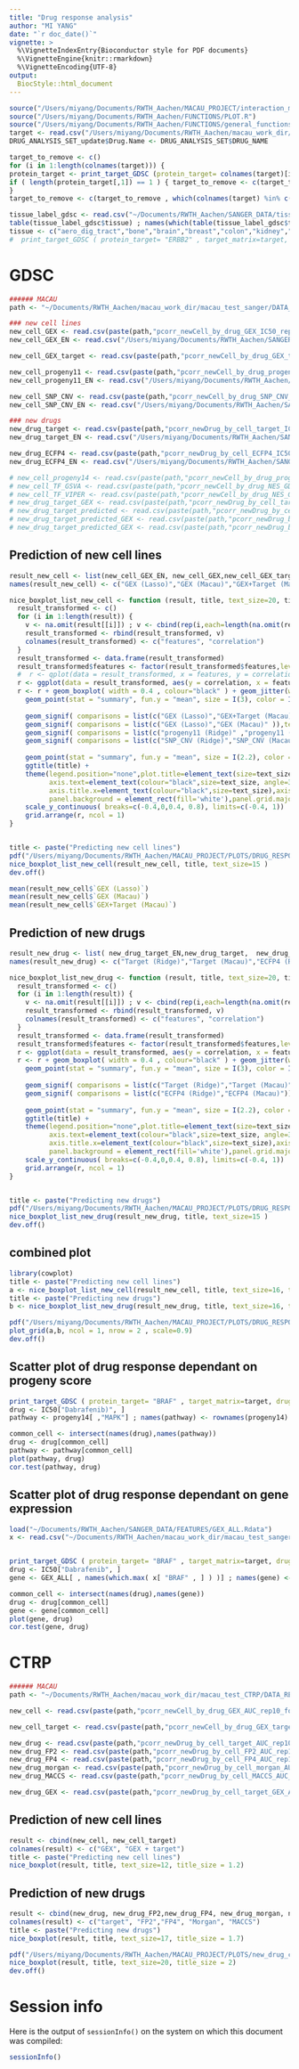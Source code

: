 ```yaml
---
title: "Drug response analysis"
author: "MI YANG"
date: "`r doc_date()`"
vignette: >
  %\VignetteIndexEntry{Bioconductor style for PDF documents}
  %\VignetteEngine{knitr::rmarkdown}
  %\VignetteEncoding{UTF-8}
output: 
  BiocStyle::html_document
---
```

```r
source("/Users/miyang/Documents/RWTH_Aachen/MACAU_PROJECT/interaction_matrix_Functions.R")
source("/Users/miyang/Documents/RWTH_Aachen/FUNCTIONS/PLOT.R")
source("/Users/miyang/Documents/RWTH_Aachen/FUNCTIONS/general_functions.R")
target <- read.csv("/Users/miyang/Documents/RWTH_Aachen/macau_work_dir/macau_test_sanger/DATA/target", check.names = F) ; drug_names <- target[ ,1] ; target <- target[ ,-1]
DRUG_ANALYSIS_SET_update$Drug.Name <- DRUG_ANALYSIS_SET$DRUG_NAME

target_to_remove <- c()
for (i in 1:length(colnames(target))) {
protein_target <- print_target_GDSC (protein_target= colnames(target)[i], target_matrix=target, drug_names=drug_names )
if ( length(protein_target[,1]) == 1 ) { target_to_remove <- c(target_to_remove, i) }
}
target_to_remove <- c(target_to_remove , which(colnames(target) %in% c("others","not defined" ))  ) 

tissue_label_gdsc <- read.csv("~/Documents/RWTH_Aachen/SANGER_DATA/tissue_label_gdsc_ID", row.names=1)
table(tissue_label_gdsc$tissue) ; names(which(table(tissue_label_gdsc$tissue) > 20)) 
tissue <- c("aero_dig_tract","bone","brain","breast","colon","kidney","leukemia","liver","lung_NSCLC","lung_SCLC","lymphoma","ovary","pancreas","skin","soft_tissue","stomach")
#  print_target_GDSC ( protein_target= "ERBB2" , target_matrix=target, drug_names=drug_names )
```

# GDSC

```r
###### MACAU
path <- "~/Documents/RWTH_Aachen/macau_work_dir/macau_test_sanger/DATA_RESULT_STORAGE/"

### new cell lines
new_cell_GEX <- read.csv(paste(path,"pcorr_newCell_by_drug_GEX_IC50_rep20_fold10_sample600_latent10.csv",sep=""), header=FALSE, row.names=1) ; new_cell_GEX<-new_cell_GEX$V2
new_cell_GEX_EN <- read.csv("/Users/miyang/Documents/RWTH_Aachen/SANGER_DATA/DATA_RESULT_STORAGE_IC50/EN_new_cell_GEX_GDSC_IC50_100ite", row.names=1) ; new_cell_GEX_EN <- new_cell_GEX_EN$pc

new_cell_GEX_target <- read.csv(paste(path,"pcorr_newCell_by_drug_GEX_target_IC50_rep20_fold10_sample600_latent30.csv",sep=""),header=FALSE,row.names=1);new_cell_GEX_target<-new_cell_GEX_target$V2

new_cell_progeny11 <- read.csv(paste(path,"pcorr_newCell_by_drug_progeny11_IC50_rep10_fold10_sample600_latent10.csv",sep=""), header=FALSE, row.names=1); new_cell_progeny11<-new_cell_progeny11$V2 
new_cell_progeny11_EN <- read.csv("/Users/miyang/Documents/RWTH_Aachen/SANGER_DATA/DATA_RESULT_STORAGE_IC50/EN_new_cell_progeny11_fold10_ite100"); new_cell_progeny11_EN <- new_cell_progeny11_EN$pcorr

new_cell_SNP_CNV <- read.csv(paste(path,"pcorr_newCell_by_drug_SNP_CNV_IC50_rep20_fold10_sample600_latent10.csv",sep=""), header=FALSE, row.names=1);new_cell_SNP_CNV<-new_cell_SNP_CNV$V2
new_cell_SNP_CNV_EN <- read.csv("/Users/miyang/Documents/RWTH_Aachen/SANGER_DATA/DATA_RESULT_STORAGE_IC50/EN_new_cell_SNP_CNV_fold10_ite100"); new_cell_SNP_CNV_EN <- new_cell_SNP_CNV_EN$pcorr

### new drugs
new_drug_target <- read.csv(paste(path,"pcorr_newDrug_by_cell_target_IC50_rep20_fold10_sample600_latent10.csv",sep=""), header=FALSE, row.names=1);new_drug_target<-new_drug_target$V2
new_drug_target_EN <- read.csv("/Users/miyang/Documents/RWTH_Aachen/SANGER_DATA/DATA_RESULT_STORAGE_IC50/EN_new_drug_target_fold10_ite10" ); new_drug_target_EN <- new_drug_target_EN$pc

new_drug_ECFP4 <- read.csv(paste(path,"pcorr_newDrug_by_cell_ECFP4_IC50_ECFP4_rep10_fold10_sample600_latent10.csv",sep=""), header=FALSE, row.names=1); new_drug_ECFP4<-new_drug_ECFP4$V2
new_drug_ECFP4_EN <- read.csv("/Users/miyang/Documents/RWTH_Aachen/SANGER_DATA/DATA_RESULT_STORAGE_IC50/EN_new_drug_ECFP4_fold10_ite10", row.names = 1 ); new_drug_ECFP4_EN <- new_drug_ECFP4_EN$pc

# new_cell_progeny14 <- read.csv(paste(path,"pcorr_newCell_by_drug_progeny14_IC50_rep10_fold10_sample600_latent10.csv",sep=""), header=FALSE, row.names=1) 
# new_cell_TF_GSVA <- read.csv(paste(path,"pcorr_newCell_by_drug_NES_GDSC_GSVA_IC50_rep10_fold10_sample600_latent10.csv",sep=""), header=FALSE, row.names=1)
# new_cell_TF_VIPER <- read.csv(paste(path,"pcorr_newCell_by_drug_NES_GDSC_VIPER_IC50_rep10_fold10_sample600_latent10.csv",sep=""), header=FALSE, row.names=1)
# new_drug_target_GEX <- read.csv(paste(path,"pcorr_newDrug_by_cell_target_GEX_IC50_rep10_fold10_sample600_latent30.csv",sep=""), header=FALSE, row.names=1) ;  
# new_drug_target_predicted <- read.csv(paste(path,"pcorr_newDrug_by_cell_target_Leiden_IC50_target_Leiden_rep10_fold10_sample600_latent10.csv",sep=""), header=FALSE, row.names=1) ; 
# new_drug_target_predicted_GEX <- read.csv(paste(path,"pcorr_newDrug_by_cell_target_Leiden_GEX_IC50_target_Leiden_rep10_fold10_sample600_latent30.csv",sep=""), header=FALSE, row.names=1) 
# new_drug_target_predicted_GEX <- read.csv(paste(path,"pcorr_newDrug_by_cell_target_Leiden_GEX_IC50_target_Leiden_rep10_fold10_sample600_latent30.csv",sep=""), header=FALSE, row.names=1) 

```


## Prediction of new cell lines

```r
result_new_cell <- list(new_cell_GEX_EN, new_cell_GEX,new_cell_GEX_target, new_cell_progeny11_EN, new_cell_progeny11, new_cell_SNP_CNV_EN,new_cell_SNP_CNV)
names(result_new_cell) <- c("GEX (Lasso)","GEX (Macau)","GEX+Target (Macau)","progeny11 (Ridge)" ,"progeny11 (Macau)","SNP_CNV (Ridge)","SNP_CNV (Macau)")

nice_boxplot_list_new_cell <- function (result, title, text_size=20, title_size, Y_label="Pearson correlation" ) {
  result_transformed <- c()
  for (i in 1:length(result)) {
    v <- na.omit(result[[i]]) ; v <- cbind(rep(i,each=length(na.omit(result[[i]]))), v)
    result_transformed <- rbind(result_transformed, v)
    colnames(result_transformed) <- c("features", "correlation")
  }
  result_transformed <- data.frame(result_transformed)
  result_transformed$features <- factor(result_transformed$features,levels=1:length(names(result)), labels=names(result)) 
  #  r <- qplot(data = result_transformed, x = features, y = correlation,  fill = features, geom = "boxplot", main=title, ylab = Y_label) + aes(group=features)
  r <- ggplot(data = result_transformed, aes(y = correlation, x = features, color = features)) 
  r <- r + geom_boxplot( width = 0.4 , colour="black" ) + geom_jitter(width = 0.1, alpha=0.3 ) + 
    geom_point(stat = "summary", fun.y = "mean", size = I(3), color = I("black"))  + 
   
    geom_signif( comparisons = list(c("GEX (Lasso)","GEX+Target (Macau)" )),test = "wilcox.test",y_position=0.85,color="black") + 
    geom_signif( comparisons = list(c("GEX (Lasso)","GEX (Macau)" )),test = "wilcox.test",y_position=0.75,color="black") + 
    geom_signif( comparisons = list(c("progeny11 (Ridge)" ,"progeny11 (Macau)")),test = "wilcox.test",y_position=0.75,color="black") + 
    geom_signif( comparisons = list(c("SNP_CNV (Ridge)","SNP_CNV (Macau)")),test = "wilcox.test",y_position=0.75,color="black") + 
    
    geom_point(stat = "summary", fun.y = "mean", size = I(2.2), color = I("orange") ) + 
    ggtitle(title) + 
    theme(legend.position="none",plot.title=element_text(size=text_size+8,hjust=0.5),
          axis.text=element_text(colour="black",size=text_size, angle=30,hjust=1),
          axis.title.x=element_text(colour="black",size=text_size),axis.title.y=element_text(colour="black",size=text_size),
          panel.background = element_rect(fill='white'),panel.grid.major = element_line(colour = "grey90") )  + 
    scale_y_continuous( breaks=c(-0.4,0,0.4, 0.8), limits=c(-0.4, 1)) 
    grid.arrange(r, ncol = 1)
}


title <- paste("Predicting new cell lines")
pdf("/Users/miyang/Documents/RWTH_Aachen/MACAU_PROJECT/PLOTS/DRUG_RESPONSE_PREDICTION/GDSC_new_cell.pdf", width = 9 , height = 6, onefile = F )
nice_boxplot_list_new_cell(result_new_cell, title, text_size=15 )
dev.off()

mean(result_new_cell$`GEX (Lasso)`)
mean(result_new_cell$`GEX (Macau)`)
mean(result_new_cell$`GEX+Target (Macau)`)

```

## Prediction of new drugs

```r
result_new_drug <- list( new_drug_target_EN,new_drug_target,  new_drug_ECFP4_EN, new_drug_ECFP4 )
names(result_new_drug) <- c("Target (Ridge)","Target (Macau)","ECFP4 (Ridge)","ECFP4 (Macau)")

nice_boxplot_list_new_drug <- function (result, title, text_size=20, title_size, Y_label="Pearson correlation" ) {
  result_transformed <- c()
  for (i in 1:length(result)) {
    v <- na.omit(result[[i]]) ; v <- cbind(rep(i,each=length(na.omit(result[[i]]))), v)
    result_transformed <- rbind(result_transformed, v)
    colnames(result_transformed) <- c("features", "correlation")
  }
  result_transformed <- data.frame(result_transformed)
  result_transformed$features <- factor(result_transformed$features,levels=1:length(names(result)), labels=names(result)) 
  r <- ggplot(data = result_transformed, aes(y = correlation, x = features, color = features)) 
  r <- r + geom_boxplot( width = 0.4 , colour="black" ) + geom_jitter(width = 0.1, alpha=0.3 ) + 
    geom_point(stat = "summary", fun.y = "mean", size = I(3), color = I("black"))  + 
   
    geom_signif( comparisons = list(c("Target (Ridge)","Target (Macau)")),test = "wilcox.test",color="black") + 
    geom_signif( comparisons = list(c("ECFP4 (Ridge)","ECFP4 (Macau)")),test = "wilcox.test",color="black") + 
    
    geom_point(stat = "summary", fun.y = "mean", size = I(2.2), color = I("orange") ) + 
    ggtitle(title) + 
    theme(legend.position="none",plot.title=element_text(size=text_size+8,hjust=0.5),
          axis.text=element_text(colour="black",size=text_size, angle=30,hjust=1),
          axis.title.x=element_text(colour="black",size=text_size),axis.title.y=element_text(colour="black",size=text_size),
          panel.background = element_rect(fill='white'),panel.grid.major = element_line(colour = "grey90") )  + 
    scale_y_continuous( breaks=c(-0.4,0,0.4, 0.8), limits=c(-0.4, 1)) 
    grid.arrange(r, ncol = 1)
}


title <- paste("Predicting new drugs")
pdf("/Users/miyang/Documents/RWTH_Aachen/MACAU_PROJECT/PLOTS/DRUG_RESPONSE_PREDICTION/GDSC_new_drug.pdf", width = 9 , height = 6, onefile = F )
nice_boxplot_list_new_drug(result_new_drug, title, text_size=15 )
dev.off()

```

## combined plot

```r
library(cowplot)
title <- paste("Predicting new cell lines")
a <- nice_boxplot_list_new_cell(result_new_cell, title, text_size=16, title_size = 1)
title <- paste("Predicting new drugs")
b <- nice_boxplot_list_new_drug(result_new_drug, title, text_size=16, title_size = 1)

pdf("/Users/miyang/Documents/RWTH_Aachen/MACAU_PROJECT/PLOTS/DRUG_RESPONSE_PREDICTION/GDSC_combined.pdf", width = 10 , height = 14, onefile = F )
plot_grid(a,b, ncol = 1, nrow = 2 , scale=0.9)
dev.off()

```


## Scatter plot of drug response dependant on progeny score

```r
print_target_GDSC ( protein_target= "BRAF" , target_matrix=target, drug_names=drug_names )
drug <- IC50["Dabrafenib)", ]
pathway <- progeny14[ ,"MAPK"] ; names(pathway) <- rownames(progeny14)

common_cell <- intersect(names(drug),names(pathway))
drug <- drug[common_cell]
pathway <- pathway[common_cell]
plot(pathway, drug)
cor.test(pathway, drug)

```

## Scatter plot of drug response dependant on gene expression

```r
load("~/Documents/RWTH_Aachen/SANGER_DATA/FEATURES/GEX_ALL.Rdata")
x <- read.csv("~/Documents/RWTH_Aachen/macau_work_dir/macau_test_sanger/DATA_RESULT_STORAGE/transduction/interaction_target_GEX_IC50_fold_sample600_latent30.csv", row.names = 1)


print_target_GDSC ( protein_target= "BRAF" , target_matrix=target, drug_names=drug_names )
drug <- IC50["Dabrafenib", ]
gene <- GEX_ALL[ , names(which.max( x[ "BRAF" , ] ) )] ; names(gene) <- rownames(GEX_ALL)

common_cell <- intersect(names(drug),names(gene))
drug <- drug[common_cell]
gene <- gene[common_cell]
plot(gene, drug)
cor.test(gene, drug)

```



# CTRP

```r

###### MACAU
path <- "~/Documents/RWTH_Aachen/macau_work_dir/macau_test_CTRP/DATA_RESULT_STORAGE/"

new_cell <- read.csv(paste(path,"pcorr_newCell_by_drug_GEX_AUC_rep10_fold10_sample600_latent10.csv",sep=""), header=FALSE, row.names=1) ; boxplot(new_cell) ; length( which(new_cell > 0.4) ) 

new_cell_target <- read.csv(paste(path,"pcorr_newCell_by_drug_GEX_target_AUC_rep10_fold10_sample600_latent30.csv",sep=""), header=FALSE, row.names=1) ; boxplot(new_cell_target) ; length( which(new_cell_target > 0.4) ) 

new_drug <- read.csv(paste(path,"pcorr_newDrug_by_cell_target_AUC_rep10_fold10_sample600_latent10.csv",sep=""), header=FALSE, row.names=1) ;  boxplot(new_drug) ; length( which(new_drug > 0.4) ) 
new_drug_FP2 <- read.csv(paste(path,"pcorr_newDrug_by_cell_FP2_AUC_rep10_fold10_sample600_latent10.csv",sep=""), header=FALSE, row.names=1) ;  boxplot(new_drug_FP2) ; length( which(new_drug_FP2 > 0.4) ) 
new_drug_FP4 <- read.csv(paste(path,"pcorr_newDrug_by_cell_FP4_AUC_rep10_fold10_sample600_latent10.csv",sep=""), header=FALSE, row.names=1) ;  boxplot(new_drug_FP4) ; length( which(new_drug_FP4 > 0.4) ) 
new_drug_morgan <- read.csv(paste(path,"pcorr_newDrug_by_cell_morgan_AUC_rep10_fold10_sample600_latent10.csv",sep=""), header=FALSE, row.names=1) ;  boxplot(new_drug_morgan) ; length( which(new_drug_morgan > 0.4) ) 
new_drug_MACCS <- read.csv(paste(path,"pcorr_newDrug_by_cell_MACCS_AUC_rep10_fold10_sample600_latent10.csv",sep=""), header=FALSE, row.names=1) ;  boxplot(new_drug_MACCS) ; length( which(new_drug_MACCS > 0.4) ) 

new_drug_GEX <- read.csv(paste(path,"pcorr_newDrug_by_cell_target_GEX_AUC_rep10_fold10_sample600_latent30.csv",sep=""), header=FALSE, row.names=1) ;  boxplot(new_drug_GEX)  ; length( which(new_drug_GEX > 0.4) ) 

```

## Prediction of new cell lines

```r
result <- cbind(new_cell, new_cell_target)
colnames(result) <- c("GEX", "GEX + target")
title <- paste("Predicting new cell lines")
nice_boxplot(result, title, text_size=12, title_size = 1.2)

```

## Prediction of new drugs

```r
result <- cbind(new_drug, new_drug_FP2,new_drug_FP4, new_drug_morgan, new_drug_MACCS)
colnames(result) <- c("target", "FP2","FP4", "Morgan", "MACCS")
title <- paste("Predicting new drugs")
nice_boxplot(result, title, text_size=17, title_size = 1.7)

pdf("/Users/miyang/Documents/RWTH_Aachen/MACAU_PROJECT/PLOTS/new_drug_comparison.pdf", width = 7 , height = 5, onefile = F )
nice_boxplot(result, title, text_size=20, title_size = 2)
dev.off()
```


# Session info
Here is the output of `sessionInfo()` on the system on which this
document was compiled:
```r
sessionInfo()
```